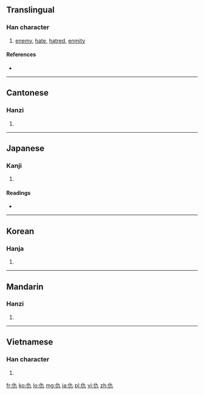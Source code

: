 {{also|讐}}
==Translingual==

===Han character===
{{Han char|rn=9|rad=人|as=02|sn=4|four=2421<sub>7</sub>|canj=人大弓 (OKN)}}

# [[enemy]], [[hate]], [[hatred]], [[enmity]]

====References====
* {{Han ref|kx=0091.150|dkj=00355|dj=0193.070|hdz=10109.030|uh=4EC7|ud=20167|bh=A4B3|bd=42163}}

----

==Cantonese==

===Hanzi===
{{yue-hanzi|jyut=|y=chau4, kau4 sau4}}

# {{defn|lang=yue|sort=人02}}

----

==Japanese==

===Kanji===
{{ja-kanji|grade=|rs=人02}}

# {{defn|lang=ja|sort=人02}}

====Readings====
* {{ja-readings|on=[[きゅう]] (kyū), [[ぐ]] (gu)|kun=[[あだ]] (ada), [[かたき]] (kataki)}}

----

==Korean==

===Hanja===
{{ko-hanja|hangeul=구|rv=gu|mr=ku}}

# {{defn|lang=ko|sort=人02}}

----

==Mandarin==

===Hanzi===
{{cmn-hanzi|pin=[[chóu]] ([[chou2]]), [[qiú]] ([[qiu2]])|wg=ch'ou<sup>2</sup>, ch'iu<sup>2</sup>}}

# {{defn|lang=cmn|sort=人02}}

----

==Vietnamese==

===Han character===
{{vi-hantu|[[cừu]]|rs=人02}}

# {{defn|lang=vi|sort=人02}}

[[fr:仇]]
[[ko:仇]]
[[lo:仇]]
[[mg:仇]]
[[ja:仇]]
[[pl:仇]]
[[vi:仇]]
[[zh:仇]]